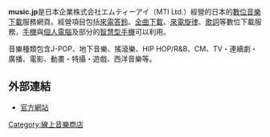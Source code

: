 {{Unreferenced|time=2020-01-19T03:32:47+00:00}}
'''music.jp'''是日本企業株式会社エムティーアイ（MTI Ltd.）經營的日本的[[數位音樂下載|數位音樂下載]]服務網頁。經營項目包括[[來電答鈴|來電答鈴]]、[[全曲下載|全曲下載]]、[[來電旋律|來電旋律]]、[[歌詞|歌詞]]等數位下載服務，[[手機|手機]]與[[個人電腦|個人電腦]]及部分的[[智慧型手機|智慧型手機]]可以利用。

音樂種類包含J-POP、地下音樂、搖滾樂、HIP HOP/R&B、CM、TV・連續劇・廣播、電影、動畫・特攝・遊戲、西洋音樂等。

== 外部連結 ==
* [http://music.jp/ 官方網站]{{Wayback|url=http://music.jp/ |date=20200508150432 }}

{{japan-company-stub}}
{{website-stub}}
[[Category:線上音樂商店|Category:線上音樂商店]]